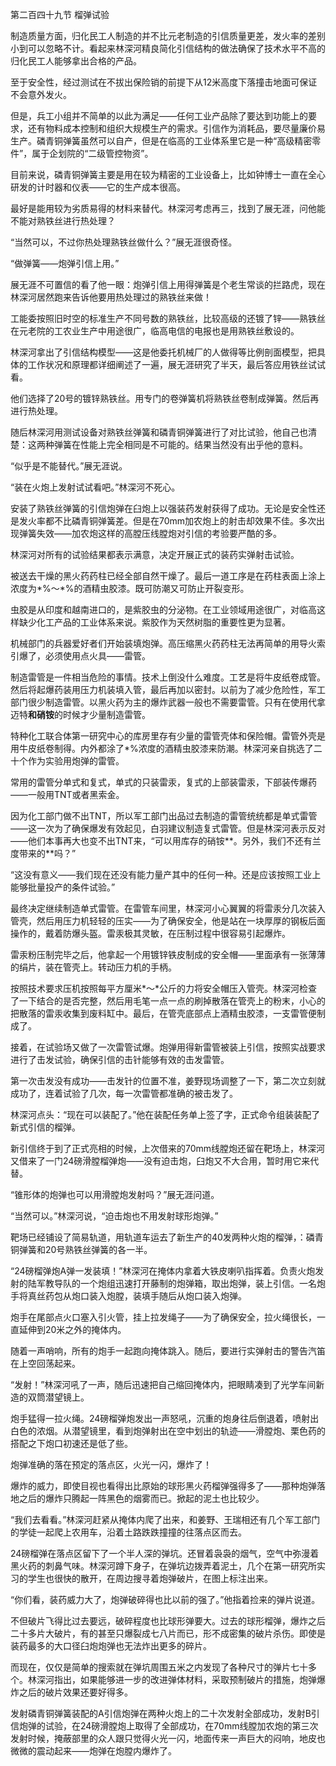

第二百四十九节 榴弹试验

制造质量方面，归化民工人制造的并不比元老制造的引信质量更差，发火率的差别小到可以忽略不计。看起来林深河精良简化引信结构的做法确保了技术水平不高的归化民工人能够拿出合格的产品。

至于安全性，经过测试在不拔出保险销的前提下从12米高度下落撞击地面可保证不会意外发火。

但是，兵工小组并不简单的以此为满足――任何工业产品除了要达到功能上的要求，还有物料成本控制和组织大规模生产的需求。引信作为消耗品，要尽量廉价易生产。磷青铜弹簧虽然可以自产，但是在临高的工业体系里它是一种“高级精密零件”，属于企划院的“二级管控物资”。

目前来说，磷青铜弹簧主要是用在较为精密的工业设备上，比如钟博士一直在全心研发的计时器和仪表――它的生产成本很高。

最好是能用较为劣质易得的材料来替代。林深河考虑再三，找到了展无涯，问他能不能对熟铁丝进行热处理？

“当然可以，不过你热处理熟铁丝做什么？”展无涯很奇怪。

“做弹簧――炮弹引信上用。”

展无涯不可置信的看了他一眼：炮弹引信上用得弹簧是个老生常谈的拦路虎，现在林深河居然跑来告诉他要用热处理过的熟铁丝来做！

工能委按照旧时空的标准生产不同号数的熟铁丝，比较高级的还镀了锌――熟铁丝在元老院的工农业生产中用途很广，临高电信的电报也是用熟铁丝敷设的。

林深河拿出了引信结构模型――这是他委托机械厂的人做得等比例剖面模型，把具体的工作状况和原理都详细阐述了一遍，展无涯研究了半天，最后答应用铁丝试试看。

他们选择了20号的镀锌熟铁丝。用专门的卷弹簧机将熟铁丝卷制成弹簧。然后再进行热处理。

随后林深河用测试设备对熟铁丝弹簧和磷青铜弹簧进行了对比试验，他自己也清楚：这两种弹簧在性能上完全相同是不可能的。结果当然没有出乎他的意料。

“似乎是不能替代。”展无涯说。

“装在火炮上发射试试看吧。”林深河不死心。

安装了熟铁丝弹簧的引信炮弹在臼炮上以强装药发射获得了成功。无论是安全性还是发火率都不比磷青铜弹簧差。但是在70mm加农炮上的射击却效果不佳。多次出现弹簧失效――加农炮这样的高膛压线膛炮对引信的考验要严酷的多。

林深河对所有的试验结果都表示满意，决定开展正式的装药实弹射击试验。

被送去干燥的黑火药药柱已经全部自然干燥了。最后一道工序是在药柱表面上涂上浓度为*%～*%的酒精虫胶漆。既可防潮又可防止开裂变形。

虫胶是从印度和越南进口的，是紫胶虫的分泌物。在工业领域用途很广，对临高这样缺少化工产品的工业体系来说。紫胶作为天然树脂的重要性更为显著。

机械部门的兵器爱好者们开始装填炮弹。高压缩黑火药药柱无法再简单的用导火索引爆了，必须使用点火具――雷管。

制造雷管是一件相当危险的事情。技术上倒没什么难度。工艺是将牛皮纸卷成管。然后将起爆药装用压力机装填入管，最后再加以密封。以前为了减少危险性，军工部门很少制造雷管。以黑火药为主的爆炸武器一般也不需要雷管。只有在使用代拿迈特**和硝铵**的时候才少量制造雷管。

特种化工联合体第一研究中心的库房里存有少量的雷管壳体和保险帽。雷管外壳是用牛皮纸卷制得。内外都涂了*%浓度的酒精虫胶漆来防潮。林深河亲自挑选了二十个作为实验用炮弹的雷管。

常用的雷管分单式和复式，单式的只装雷汞，复式的上部装雷汞，下部装传爆药――一般用TNT或者黑索金。

因为化工部门做不出TNT，所以军工部门出品过去制造的雷管统统都是单式雷管――这一次为了确保爆发有效起见，白羽建议制造复式雷管。但是林深河表示反对――他们本事再大也变不出TNT来，“可以用库存的硝铵**。另外，我们不还有兰度带来的**吗？”

“这没有意义――我们现在还没有能力量产其中的任何一种。还是应该按照工业上能够批量投产的条件试验。”

最终决定继续制造单式雷管。在雷管车间里，林深河小心翼翼的将雷汞分几次装入管壳，然后用压力机轻轻的压实――为了确保安全，他是站在一块厚厚的钢板后面操作的，戴着防爆头盔。雷汞极其灵敏，在压制过程中很容易引起爆炸。

雷汞粉压制完毕之后，他拿起一个用镀锌铁皮制成的安全帽――里面承有一张薄薄的绢片，装在管壳上。转动压力机的手柄。

按照技术要求压机按照每平方厘米*～*公斤的力将安全帽压入管壳。林深河检查了一下结合的是否完整，然后用毛笔一点一点的刷掉散落在管壳上的粉末，小心的把散落的雷汞收集到废料缸中。最后，在管壳底部点上酒精虫胶漆，一支雷管便制成了。

接着，在试验场又做了一次雷管试爆。炮弹用得新雷管被装上引信，按照实战要求进行了击发试验，确保引信的击针能够有效的击发雷管。

第一次击发没有成功――击发针的位置不准，姜野现场调整了一下，第二次立刻就成功了，连着试验了几次，每一次雷管都准确的被击发了。

林深河点头：“现在可以装配了。”他在装配任务单上签了字，正式命令组装装配了新式引信的榴弹。

新引信终于到了正式亮相的时候，上次借来的70mm线膛炮还留在靶场上，林深河又借来了一门24磅滑膛榴弹炮――没有迫击炮，臼炮又不大合用，暂时用它来代替。

“锥形体的炮弹也可以用滑膛炮发射吗？”展无涯问道。

“当然可以。”林深河说，“迫击炮也不用发射球形炮弹。”

靶场已经铺设了简易轨道，用轨道车运去了新生产的40发两种火炮的榴弹，：磷青铜弹簧和20号熟铁丝弹簧的各一半。

“24磅榴弹炮A弹一发装填！”林深河在掩体内拿着大铁皮喇叭指挥着。负责火炮发射的陆军教导队的一个炮组迅速打开藤制的炮弹箱，取出炮弹，装上引信。一名炮手将真丝药包从炮口装入炮膛，装填手随后从炮口装入炮弹。

炮手在尾部点火口塞入引火管，挂上拉发绳子――为了确保安全，拉火绳很长，一直延伸到20米之外的掩体内。

随着一声哨响，所有的炮手一起跑向掩体跳入。随后，要进行实弹射击的警告汽笛在上空回荡起来。

“发射！”林深河吼了一声，随后迅速把自己缩回掩体内，把眼睛凑到了光学车间新造的双筒潜望镜上。

炮手猛得一拉火绳。24磅榴弹炮发出一声怒吼，沉重的炮身往后倒退着，喷射出白色的浓烟。从潜望镜里，看到炮弹射出在空中划出的轨迹――滑膛炮、栗色药的搭配之下炮口初速还是低了些。

炮弹准确的落在预定的落点区，火光一闪，爆炸了！

爆炸的威力，即使目视也看得出比原始的球形黑火药榴弹强得多了――那种炮弹落地之后的爆炸只腾起一阵黑色的烟雾而已。掀起的泥土也比较少。

“我们去看看。”林深河赶紧从掩体内爬了出来，和姜野、王瑞相还有几个军工部门的学徒一起爬上农用车，沿着土路跌跌撞撞的往落点区而去。

24磅榴弹在落点区留下了一个半人深的弹坑。还冒着袅袅的烟气，空气中弥漫着黑火药的刺鼻气味。林深河蹲下身子，在弹坑边拨弄着泥土，几个在第一研究所实习的学生也很快的散开，在周边搜寻着炮弹破片，在图上标注出来。

“你们看，装药威力大了，炮弹破碎得也比以前的强了。”他指着捡来的弹片说道。

不但破片飞得比过去要远，破碎程度也比球形弹要大。过去的球形榴弹，爆炸之后二十多片大破片，有的甚至只爆裂成七八片而已，形不成密集的破片杀伤。即使是装药最多的大口径臼炮炮弹也无法炸出更多的碎片。

而现在，仅仅是简单的搜索就在弹坑周围五米之内发现了各种尺寸的弹片七十多个。林深河指出，如果能够进一步的改进弹体材料，采取预制破片的措施，炮弹爆炸之后的破片效果还要好得多。

发射磷青铜弹簧装配的A引信炮弹在两种火炮上的二十次发射全部成功，发射B引信炮弹的试验，在24磅滑膛炮上取得了全部成功，在70mm线膛加农炮的第三次发射时候，掩蔽部里的众人跟只觉得火光一闪，地面传来一声巨大的闷响，地皮也微微的震动起来――炮弹在炮膛内爆炸了。

